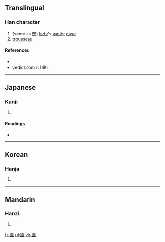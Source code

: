 ==Translingual==

===Han character===
{{Han char|rn=22|rad=匚|as=12|sn=14|four=|canj=尸大口口 (SKRR)|ids=⿷[[匚]][[𡙗]]}}

# (same as [[奩]]) [[lady]]'s [[vanity]] [[case]]
# [[trousseau]]

====References====
* {{Han ref|kx=0154.210|dkj=02652|dj=0346.250|hdz=10089.130|uh=5332|ud=21298}}
*[http://yedict.com/htm/53/5332.htm yedict.com (叶典)]

----

==Japanese==

===Kanji===
{{ja-kanji|grade=|rs=匚12}}

# {{defn|lang=ja|sort=匚12}}

====Readings====
* {{ja-readings|on=[[れん]] (ren)|kun=[[はこ]] (hako)}}

----

==Korean==

===Hanja===
{{ko-hanja|hangeul=렴|rv=ryeom|mr=ryŏm}}

# {{defn|lang=ko|sort=匚12}}

----

==Mandarin==

===Hanzi===
{{cmn-hanzi|pin=[[lián]] ([[lian2]]), [[ōu]] ([[ou1]])|wg=lien<sup>2</sup>, ou<sup>1</sup>}}

# {{defn|lang=cmn|sort=匚12}}

[[fr:匲]]
[[pl:匲]]
[[zh:匲]]